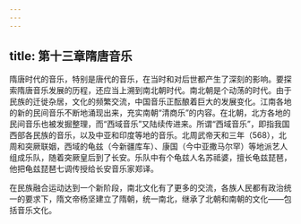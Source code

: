 ```yaml
---
---
---
```

title: 第十三章隋唐音乐
---







隋唐时代的音乐，特别是唐代的音乐，在当时和对后世都产生了深刻的影响。要探索隋唐音乐发展的历程，还应当上溯到南北朝时代。南北朝是个动荡的时代。由于民族的迁徙杂居，文化的频繁交流，中国音乐正酝酿着巨大的发展变化。江南各地的新的民间音乐不断地涌现出来，充实南朝“清商乐”的内容。在北朝，北方各地的民间音乐也被发掘整理，而“西域音乐”又陆续传进来。所谓“西域音乐”，即指我国西部各民族的音乐，以及中亚和印度等地的音乐。北周武帝天和三年（568），北周和突厥联姻，西域的龟兹（今新疆库车）、康国（今中亚撒马尔罕）等地派艺人组成乐队，随着突厥皇后到了长安。乐队中有个龟兹人名苏祗婆，擅长龟兹琵琶，他把龟兹琵琶七调传授给长安音乐家郑译。

在民族融合运动达到一个新阶段，南北文化有了更多的交流，各族人民都有政治统一的要求下，隋文帝杨坚建立了隋朝，统一南北，继承了北朝和南朝的文化——包括音乐文化。